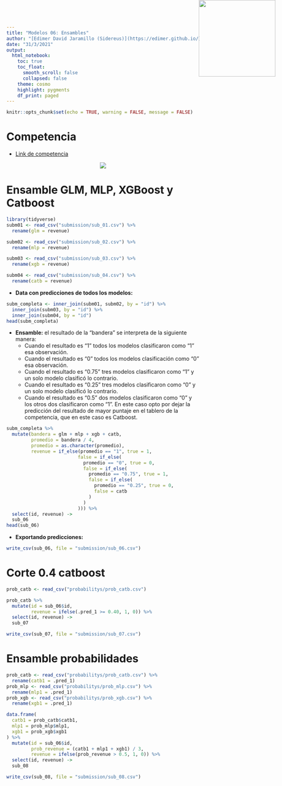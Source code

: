 ```yaml
---
title: "Modelos 06: Ensambles"
author: "[Edimer David Jaramillo (Sidereus)](https://edimer.github.io/)"
date: "31/3/2021"
output:
  html_notebook:
    toc: true
    toc_float:
      smooth_scroll: false
      collapsed: false
    theme: cosmo
    highlight: pygments
    df_print: paged
---
```


```r
knitr::opts_chunk$set(echo = TRUE, warning = FALSE, message = FALSE)
```

<img src="https://edimer.github.io/My_Avatar2.png" style="position:absolute;top:0px;right:30px;" width = 200 />

# Competencia

- [Link de competencia](https://www.datasource.ai/es/home/data-science-competitions-for-startups/prediccion-de-la-intencion-de-compra-en-una-pagina-web)

<center>
<img src = "img/competencia.PNG" />
</center>

# Ensamble GLM, MLP, XGBoost y Catboost

```r
library(tidyverse)
subm01 <- read_csv("submission/sub_01.csv") %>% 
  rename(glm = revenue)

subm02 <- read_csv("submission/sub_02.csv") %>% 
  rename(mlp = revenue)

subm03 <- read_csv("submission/sub_03.csv") %>% 
  rename(xgb = revenue) 

subm04 <- read_csv("submission/sub_04.csv") %>% 
  rename(catb = revenue)  
```

- **Data con predicciones de todos los modelos:**

```r
subm_completa <- inner_join(subm01, subm02, by = "id") %>% 
  inner_join(subm03, by = "id") %>% 
  inner_join(subm04, by = "id")
head(subm_completa)
```

- **Ensamble:** el resultado de la "bandera" se interpreta de la siguiente manera:
  - Cuando el resultado es "1" todos los modelos clasificaron como "1" esa observación.
  - Cuando el resultado es "0" todos los modelos clasificación como "0" esa observación.
  - Cuando el resultado es "0.75" tres modelos clasificaron como "1" y un solo modelo clasificó lo contrario.
  - Cuando el resultado es "0.25" tres modelos clasificaron como "0" y un solo modelo clasificó lo contrario.
  - Cuando el resultado es "0.5" dos modelos clasificaron como "0" y los otros dos clasificaron como "1". En este caso opto por dejar la predicción del resultado de mayor puntaje en el tablero de la competencia, que en este caso es Catboost.  

```r
subm_completa %>% 
  mutate(bandera = glm + mlp + xgb + catb,
         promedio = bandera / 4,
         promedio = as.character(promedio),
         revenue = if_else(promedio == "1", true = 1,
                          false = if_else(
                            promedio == "0", true = 0,
                            false = if_else(
                              promedio == "0.75", true = 1,
                              false = if_else(
                                promedio == "0.25", true = 0,
                                false = catb
                              )
                            )
                          ))) %>% 
  select(id, revenue) ->
  sub_06
head(sub_06)
```

- **Exportando predicciones:**

```r
write_csv(sub_06, file = "submission/sub_06.csv")
```

# Corte 0.4 catboost

```r
prob_catb <- read_csv("probabilitys/prob_catb.csv")

prob_catb %>% 
  mutate(id = sub_06$id,
         revenue = ifelse(.pred_1 >= 0.40, 1, 0)) %>% 
  select(id, revenue) ->
  sub_07

write_csv(sub_07, file = "submission/sub_07.csv")
```

# Ensamble probabilidades

```r
prob_catb <- read_csv("probabilitys/prob_catb.csv") %>% 
  rename(catb1 = .pred_1)
prob_mlp <- read_csv("probabilitys/prob_mlp.csv") %>% 
  rename(mlp1 = .pred_1)
prob_xgb <- read_csv("probabilitys/prob_xgb.csv") %>% 
  rename(xgb1 = .pred_1)

data.frame(
  catb1 = prob_catb$catb1,
  mlp1 = prob_mlp$mlp1,
  xgb1 = prob_xgb$xgb1
) %>% 
  mutate(id = sub_06$id,
         prob_revenue = (catb1 + mlp1 + xgb1) / 3,
         revenue = ifelse(prob_revenue > 0.5, 1, 0)) %>% 
  select(id, revenue) ->
  sub_08

write_csv(sub_08, file = "submission/sub_08.csv")  
```

